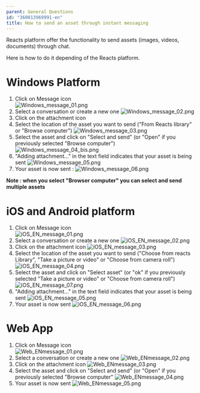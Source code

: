 ```yaml
---
parent: General Questions
id: "360013969991-en"
title: How to send an asset through instant messaging
---
```

Reacts platform offer the functionality to send assets (images, videos, documents) through chat.

Here is how to do it depending of the Reacts platform.

Windows Platform
================

1.  Click on Message icon  
    ![Windows_message_01.png](@assets/attachments/Windows_message_01.png)
2.  Select a conversation or create a new one
    ![Windows_message_02.png](@assets/attachments/Windows_message_02.png)
3.  Click on the attachment icon
4.  Select the location of the asset you want to send ("From Reacts library" or "Browse computer")
    ![Windows_message_03.png](@assets/attachments/Windows_message_03.png)
5.  Select the asset and click on "Select and send" (or "Open" if you previously selected "Browse computer")  
    ![Windows_message_04_bis.png](@assets/attachments/Windows_message_04_bis.png)
6.  "Adding attachment..." in the text field indicates that your asset is being sent
    ![Windows_message_05.png](@assets/attachments/Windows_message_05.png)
7.  Your asset is now sent :
    ![Windows_message_06.png](@assets/attachments/Windows_message_06.png)

**Note : when you select "Browser computer" you can select and send multiple assets**

iOS and Android platform
========================

1.  Click on Message icon  
    ![iOS_EN_message_01.png](@assets/attachments/iOS_EN_message_01.png)
2.  Select a conversation or create a new one
    ![iOS_EN_message_02.png](@assets/attachments/iOS_EN_message_02.png)
3.  Click on the attachment icon
    ![iOS_EN_message_03.png](@assets/attachments/iOS_EN_message_03.png)
4.  Select the location of the asset you want to send ("Choose from reacts Library", "Take a picture or video" or "Choose from camera roll")
    ![iOS_EN_message_04.png](@assets/attachments/iOS_EN_message_04.png)
5.  Select the asset and click on "Select asset" (or "ok" if you previously selected "Take a picture or video" or "Choose from camera roll")
    ![iOS_EN_message_07.png](@assets/attachments/iOS_EN_message_07.png)
6.  "Adding attachment..." in the text field indicates that your asset is being sent
    ![iOS_EN_message_05.png](@assets/attachments/iOS_EN_message_05.png)
7.  Your asset is now sent
    ![iOS_EN_message_06.png](@assets/attachments/iOS_EN_message_06.png)
      

Web App
=======

1.  Click on Message icon  
    ![Web_ENmessage_01.png](@assets/attachments/Web_ENmessage_01.png)
2.  Select a conversation or create a new one
    ![Web_ENmessage_02.png](@assets/attachments/Web_ENmessage_02.png)
3.  Click on the attachment icon
    ![Web_ENmessage_03.png](@assets/attachments/Web_ENmessage_03.png)
4.  Select the asset and click on "Select and send" (or "Open" if you previously selected "Browse computer"
    ![Web_ENmessage_04.png](@assets/attachments/Web_ENmessage_04.png)
5.  Your asset is now sent
    ![Web_ENmessage_05.png](@assets/attachments/Web_ENmessage_05.png)


